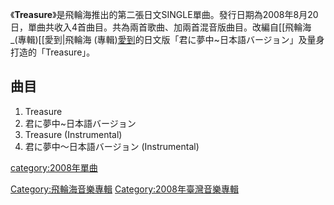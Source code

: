 {{Infobox song
| name       = Treasure
| type       = [[單曲|單曲]]
| artist     = [[飛輪海|飛輪海]]
| cover      = 
| released   = 2008年8月20日
| recorded   = 
| genre      = [[日文音樂|日文音樂]]
| length     = 不詳
| label      = [[Pony_Canyon|Pony Canyon]]
| producer   = 
| prev_title = [[STAY_WITH_YOU|STAY WITH YOU]]
| prev_year  = 2008
| next_title = [[越來越愛|越來越愛]]
| next_year  = 2009
}}
《'''Treasure'''》是飛輪海推出的第二張日文SINGLE單曲。發行日期為2008年8月20日，單曲共收入4首曲目。共為兩首歌曲、加兩首混音版曲目。改編自[[飛輪海_(專輯)[[愛到|飛輪海 (專輯)[[愛到]]的日文版「君に夢中~日本語バージョン」及量身打造的「Treasure」。

==曲目==
#Treasure
#君に夢中~日本語バージョン
#Treasure (Instrumental)
#君に夢中～日本語バージョン (Instrumental)

{{飛輪海}}

[[category:2008年單曲|category:2008年單曲]]
[[Category:飛輪海音樂專輯|Category:飛輪海音樂專輯]]
[[Category:2008年臺灣音樂專輯|Category:2008年臺灣音樂專輯]]